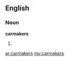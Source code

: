 ==English==

===Noun===
'''carmakers'''

# {{plural of|[[carmaker]]}}

[[ar:carmakers]]
[[my:carmakers]]